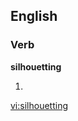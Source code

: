 ==English==

===Verb===
'''silhouetting'''

# {{present participle of|[[silhouette]]}}

[[vi:silhouetting]]